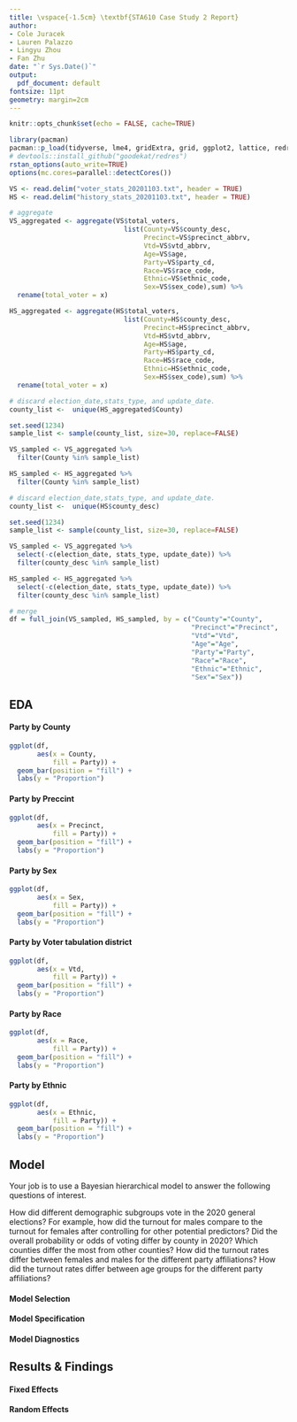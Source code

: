 ```yaml
---
title: \vspace{-1.5cm} \textbf{STA610 Case Study 2 Report}
author:
- Cole Juracek 
- Lauren Palazzo 
- Lingyu Zhou 
- Fan Zhu
date: "`r Sys.Date()`"
output:
  pdf_document: default
fontsize: 11pt
geometry: margin=2cm
---
```


```r
knitr::opts_chunk$set(echo = FALSE, cache=TRUE)
```

```r
library(pacman)
pacman::p_load(tidyverse, lme4, gridExtra, grid, ggplot2, lattice, redres, stringr, influence.ME, knitr, GGally, corrplot, brms, rstan, cowplot, directlabels, tidybayes)
# devtools::install_github("goodekat/redres")
rstan_options(auto_write=TRUE)
options(mc.cores=parallel::detectCores())
```

```r
VS <- read.delim("voter_stats_20201103.txt", header = TRUE)
HS <- read.delim("history_stats_20201103.txt", header = TRUE)
```

```r
# aggregate
VS_aggregated <- aggregate(VS$total_voters,
                             list(County=VS$county_desc,
                                  Precinct=VS$precinct_abbrv,
                                  Vtd=VS$vtd_abbrv,
                                  Age=VS$age,
                                  Party=VS$party_cd,
                                  Race=VS$race_code,
                                  Ethnic=VS$ethnic_code,
                                  Sex=VS$sex_code),sum) %>%
  rename(total_voter = x)

HS_aggregated <- aggregate(HS$total_voters,
                             list(County=HS$county_desc,
                                  Precinct=HS$precinct_abbrv,
                                  Vtd=HS$vtd_abbrv,
                                  Age=HS$age,
                                  Party=HS$party_cd,
                                  Race=HS$race_code,
                                  Ethnic=HS$ethnic_code,
                                  Sex=HS$sex_code),sum) %>%
  rename(total_voter = x)
```

```r
# discard election_date,stats_type, and update_date. 
county_list <-  unique(HS_aggregated$County)

set.seed(1234)
sample_list <- sample(county_list, size=30, replace=FALSE)

VS_sampled <- VS_aggregated %>%
  filter(County %in% sample_list)

HS_sampled <- HS_aggregated %>%
  filter(County %in% sample_list)
```


```r
# discard election_date,stats_type, and update_date. 
county_list <-  unique(HS$county_desc)

set.seed(1234)
sample_list <- sample(county_list, size=30, replace=FALSE)

VS_sampled <- VS_aggregated %>%
  select(-c(election_date, stats_type, update_date)) %>%
  filter(county_desc %in% sample_list)

HS_sampled <- HS_aggregated %>%
  select(-c(election_date, stats_type, update_date)) %>%
  filter(county_desc %in% sample_list)
```

```r
# merge 
df = full_join(VS_sampled, HS_sampled, by = c("County"="County",
                                              "Precinct"="Precinct",
                                              "Vtd"="Vtd",
                                              "Age"="Age",
                                              "Party"="Party",
                                              "Race"="Race",
                                              "Ethnic"="Ethnic",
                                              "Sex"="Sex"))

```


## EDA
#### Party by County
```r
ggplot(df, 
       aes(x = County, 
           fill = Party)) + 
  geom_bar(position = "fill") +
  labs(y = "Proportion")
```
#### Party by Preccint
```r
ggplot(df, 
       aes(x = Precinct, 
           fill = Party)) + 
  geom_bar(position = "fill") +
  labs(y = "Proportion")
```

#### Party by Sex
```r
ggplot(df, 
       aes(x = Sex, 
           fill = Party)) + 
  geom_bar(position = "fill") +
  labs(y = "Proportion")
```
#### Party by Voter tabulation district 
```r
ggplot(df, 
       aes(x = Vtd, 
           fill = Party)) + 
  geom_bar(position = "fill") +
  labs(y = "Proportion")
```

#### Party by Race
```r
ggplot(df, 
       aes(x = Race, 
           fill = Party)) + 
  geom_bar(position = "fill") +
  labs(y = "Proportion")
```
#### Party by Ethnic
```r
ggplot(df, 
       aes(x = Ethnic, 
           fill = Party)) + 
  geom_bar(position = "fill") +
  labs(y = "Proportion")
```

## Model

Your job is to use a Bayesian hierarchical model to answer the following questions of interest.

How did different demographic subgroups vote in the 2020 general elections? For example, how did the turnout for males compare to the turnout for females after controlling for other potential predictors?
Did the overall probability or odds of voting differ by county in 2020? Which counties differ the most from other counties?
How did the turnout rates differ between females and males for the different party affiliations?
How did the turnout rates differ between age groups for the different party affiliations?

#### Model Selection

#### Model Specification

#### Model Diagnostics

## Results & Findings
#### Fixed Effects

#### Random Effects